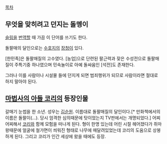 [[목차]]

== 무엇을 맞히려고 던지는 돌멩이 ==
[[슬링]]을 [[번역]]할 때 가끔 이 단어를 쓰기도 한다.

돌팔매의 달인으로는 [[수호지]]의 [[장청]]이 있다.

[한민족]은 돌팔매질의 고수였다. [농업]으로 단련된 팔근력과 잦은 수성전으로 돌팔매질이 주특기중 하나였으며 민속놀이로 아예 돌싸움인 [석전]도 존재한다.

그러나 이를 사람이나 시설물 들에 던지게 되면 범죄행위가 되므로 사람이라면 절대로 하지 말아야 된다.

== [[마법사의 아들 코리]]의 등장인물 ==
갈매기 눈썹을 한 소년. 성우는 [[김순원]]. 이름대로 돌팔매질의 달인이다.[* 만화책에서의 이름은 돌팔이(…). 당시 엄격한 심의때문에  탓이었는지 TV판에서는 개명되었다.]
어찌어찌해서 [[코리]]와 함께 모험을 떠나게 된다. 형이 한명 있는데 어린 시절 헤어졌다가 쥐마왕때문에 얼굴에 철가면이 씌워진 형태로 나무에 매달려있었는데 코리의 도움으로 상봉하게 된다. 그리고 코리가 인간 세상에 왔을 때에도 등장.
